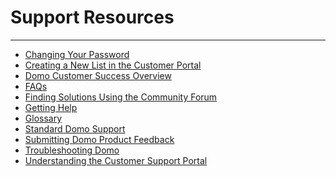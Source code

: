 


Support Resources
=================
***
* [Changing Your Password](..\..\article\changing_your_password\index.qmd)
* [Creating a New List in the Customer Portal](..\..\article\creating_a_new_list_in_the_customer_portal\index.qmd)
* [Domo Customer Success Overview](..\..\article\domo_customer_success_overview\index.qmd)
* [FAQs](..\..\article\faqs\index.qmd)
* [Finding Solutions Using the Community Forum](..\..\article\finding_solutions_using_the_community_forum\index.qmd)
* [Getting Help](..\..\article\getting_help\index.qmd)
* [Glossary](/s/article/360043427453)
* [Standard Domo Support](..\..\article\standard_domo_support\index.qmd)
* [Submitting Domo Product Feedback](..\..\article\submitting_domo_product_feedback\index.qmd)
* [Troubleshooting Domo](..\..\article\troubleshooting_domo\index.qmd)
* [Understanding the Customer Support Portal](..\..\article\understanding_the_customer_support_portal\index.qmd)
